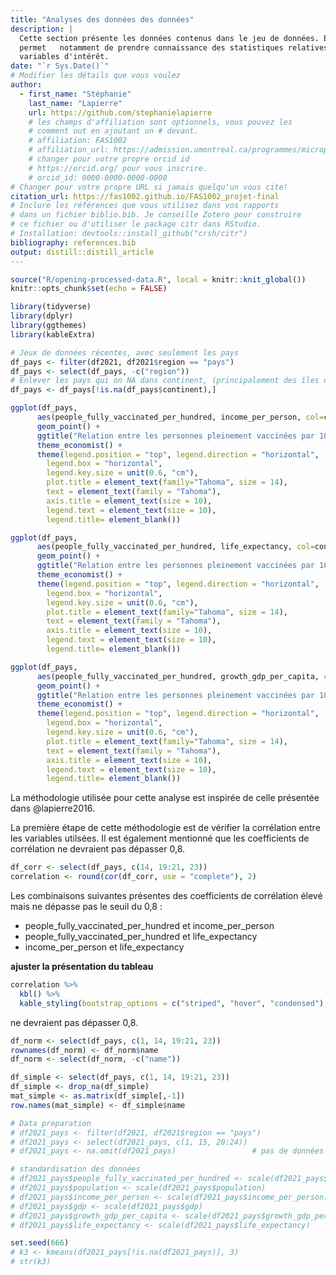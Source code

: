 ```yaml
---
title: "Analyses des données des données"
description: | 
  Cette section présente les données contenus dans le jeu de données. Elle 
  permet   notamment de prendre connaissance des statistiques relatives aux 
  variables d'intérêt.
date: "`r Sys.Date()`"
# Modifier les détails que vous voulez
author:
  - first_name: "Stéphanie"
    last_name: "Lapierre"
    url: https://github.com/stephanielapierre
    # les champs d'affiliation sont optionnels, vous pouvez les
    # comment out en ajoutant un # devant.
    # affiliation: FAS1002
    # affiliation_url: https://admission.umontreal.ca/programmes/microprogramme-de-1er-cycle-en-analyse-des-megadonnees-en-sciences-humaines-et-sociales/structure-du-programme/
    # changer pour votre propre orcid id
    # https://orcid.org/ pour vous inscrire.
    # orcid_id: 0000-0000-0000-0000
# Changer pour votre propre URL si jamais quelqu'un vous cite!
citation_url: https://fas1002.github.io/FAS1002_projet-final
# Inclure les références que vous utilisez dans vos rapports
# dans un fichier biblio.bib. Je conseille Zotero pour construire
# ce fichier ou d'utiliser le package citr dans RStudio.
# Installation: devtools::install_github("crsh/citr")
bibliography: references.bib
output: distill::distill_article
---
```


```r
source("R/opening-processed-data.R", local = knitr::knit_global())              # Script pour l'ouverture des données traitées
knitr::opts_chunk$set(echo = FALSE)
```

```r
library(tidyverse)
library(dplyr)
library(ggthemes)
library(kableExtra)
```

```r
# Jeux de données récentes, avec seulement les pays
df_pays <- filter(df2021, df2021$region == "pays")  
df_pays <- select(df_pays, -c("region"))
# Enlever les pays qui on NA dans continent, (principalement des îles de pays)
df_pays <- df_pays[!is.na(df_pays$continent),]
```


```r
ggplot(df_pays, 
      aes(people_fully_vaccinated_per_hundred, income_per_person, col=continent)) + 
      geom_point() + 
      ggtitle("Relation entre les personnes pleinement vaccinées par 100 hab. et du PIB par hab.") +
      theme_economist() +
      theme(legend.position = "top", legend.direction = "horizontal",
        legend.box = "horizontal",
        legend.key.size = unit(0.6, "cm"),
        plot.title = element_text(family="Tahoma", size = 14),
        text = element_text(family = "Tahoma"),
        axis.title = element_text(size = 10),
        legend.text = element_text(size = 10),
        legend.title= element_blank())
```


```r
ggplot(df_pays, 
      aes(people_fully_vaccinated_per_hundred, life_expectancy, col=continent)) + 
      geom_point() + 
      ggtitle("Relation entre les personnes pleinement vaccinées par 100 hab. et l'espérance de vie") +
      theme_economist() +
      theme(legend.position = "top", legend.direction = "horizontal",
        legend.box = "horizontal",
        legend.key.size = unit(0.6, "cm"),
        plot.title = element_text(family="Tahoma", size = 14),
        text = element_text(family = "Tahoma"),
        axis.title = element_text(size = 10),
        legend.text = element_text(size = 10),
        legend.title= element_blank())
```


```r
ggplot(df_pays, 
      aes(people_fully_vaccinated_per_hundred, growth_gdp_per_capita, col=continent)) + 
      geom_point() + 
      ggtitle("Relation entre les personnes pleinement vaccinées par 100 hab. et la croissance du PIB par hab.") +
      theme_economist() +
      theme(legend.position = "top", legend.direction = "horizontal",
        legend.box = "horizontal",
        legend.key.size = unit(0.6, "cm"),
        plot.title = element_text(family="Tahoma", size = 14),
        text = element_text(family = "Tahoma"),
        axis.title = element_text(size = 10),
        legend.text = element_text(size = 10),
        legend.title= element_blank())
```

La méthodologie utilisée pour cette analyse est inspirée de celle présentée dans @lapierre2016.


La première étape de cette méthodologie est de vérifier la corrélation entre les 
variables utilsées. Il est également mentionné que les coefficients de corrélation 
ne devraient pas dépasser 0,8.
```r
df_corr <- select(df_pays, c(14, 19:21, 23))
correlation <- round(cor(df_corr, use = "complete"), 2)
```

Les combinaisons suivantes présentes des coefficients de corrélation élevé mais 
ne dépasse pas le seuil du 0,8 :

- people_fully_vaccinated_per_hundred et income_per_person
- people_fully_vaccinated_per_hundred et life_expectancy
- income_per_person et life_expectancy

**ajuster la présentation du tableau**
```r
correlation %>%
  kbl() %>%
  kable_styling(bootstrap_options = c("striped", "hover", "condensed"), latex_options = "scale_down")
```

ne devraient pas dépasser 0,8.
```r
df_norm <- select(df_pays, c(1, 14, 19:21, 23))
rownames(df_norm) <- df_norm$name
df_norm <- select(df_norm, -c("name"))
```

```r
df_simple <- select(df_pays, c(1, 14, 19:21, 23))
df_simple <- drop_na(df_simple)
mat_simple <- as.matrix(df_simple[,-1])
row.names(mat_simple) <- df_simple$name

```

```r
# Data preparation 
# df2021_pays <- filter(df2021, df2021$region == "pays") 
# df2021_pays <- select(df2021_pays, c(1, 15, 20:24))
# df2021_pays <- na.omit(df2021_pays)                 # pas de données manquantes

# standardisation des données
# df2021_pays$people_fully_vaccinated_per_hundred <- scale(df2021_pays$people_fully_vaccinated_per_hundred)    
# df2021_pays$population <- scale(df2021_pays$population) 
# df2021_pays$income_per_person <- scale(df2021_pays$income_per_person) 
# df2021_pays$gdp <- scale(df2021_pays$gdp) 
# df2021_pays$growth_gdp_per_capita <- scale(df2021_pays$growth_gdp_per_capita) 
# df2021_pays$life_expectancy <- scale(df2021_pays$life_expectancy) 

set.seed(666)
# k3 <- kmeans(df2021_pays[!is.na(df2021_pays)], 3)
# str(k3)
```
